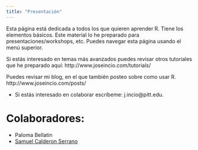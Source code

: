```yaml
---
title: "Presentación"
---
```


Esta página está dedicada a todos los que quieren aprender R. Tiene los elementos básicos. Este material lo he preparado para
presentaciones/workshops, etc.  Puedes navegar esta página usando el menú superior. 

Si estás interesado en temas más avanzados puedes revisar otros tutoriales que he preparado aquí: http://www.joseincio.com/tutorials/ 

Puedes revisar mi blog, en el que también posteo sobre como usar R. http://www.joseincio.com/posts/ 

- Si estás interesado en colaborar escríbeme: j.incio@pitt.edu.

# Colaboradores:

- Paloma Bellatin
- [Samuel Calderon Serrano](https://github.com/calderonsamuel)
